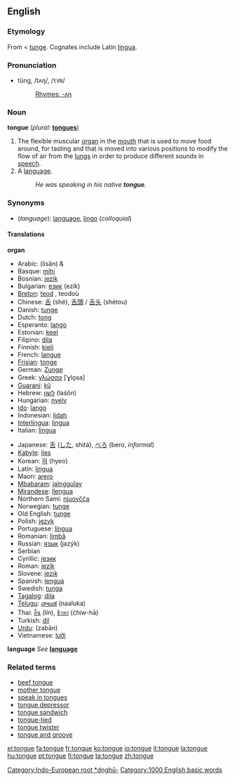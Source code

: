 {{wikipedia}}

==English==

===Etymology===
From {{ME.}} < {{OE.}} [[tunge]]. Cognates include Latin [[lingua]]. [[Category:Indo-European root *dn̥ghū-]]

===Pronunciation=== 
*tŭng, /tʌŋ/, /<tt>tVN</tt>/
*:[[Rhymes:English:-ʌŋ|Rhymes: -ʌŋ]]

===Noun===
'''tongue''' (''plural:'' '''[[tongues]]''')

#The flexible muscular [[organ]] in the [[mouth]] that is used to move food around, for tasting and that is moved into various positions to modify the flow of air from the [[lung]]s in order to produce different sounds in [[speech]].
#A [[language]].
#:''He was speaking in his native '''tongue'''.''

===Synonyms===
*(''language''): [[language]], [[lingo]] (''colloquial'')

====Translations====
'''organ'''
{{top}}
*Arabic: {{ARchar|[[لسان]]}} (lisān) {{m}} & {{f}}
*Basque: [[mihi]]
*Bosnian: [[jezik]] {{m}}
*Bulgarian: [[език]] (ezik) {{m}}
*[[Breton]]: [[teod]] {{m}}, teodoù {{p}}
*Chinese: [[舌]] (shé), [[舌頭]] / [[舌头]] (shétou)
*Danish: [[tunge]] {{c}}
*Dutch: [[tong]] {{f}}
*Esperanto: [[lango]]
*Estonian: [[keel]]
*Filipino: [[dila]]
*Finnish: [[kieli]]
*French: [[langue#French|langue]] {{f}}
*[[Frisian]]: [[tonge]]
*German: [[Zunge]] {{f}}
*Greek: [[γλώσσα]] [ˈɣlo̞sa] {{f}}
*[[Guarani]]: [[kũ]]
*Hebrew: [[לשון]] (laśôn) {{f}}
*Hungarian: [[nyelv]]
*[[Ido]]: [[lango]]
*Indonesian: [[lidah]]
*[[Interlingua]]: [[lingua#Interlingua|lingua]]
*Italian: [[lingua#Italian|lingua]] {{f}}
{{mid}}
*Japanese: [[舌]] ([[した]], shitá), [[べろ]] (bero, ''informal'')
*[[Kabyle]]: [[iles]]
*Korean: [[혀]] (hyeo)
*Latin: [[lingua]] {{f}}
*Maori: [[arero]]
*[[Mbabaram]]: [[jalnggulay]]
*[[Mirandese]]: [[llengua]] {{f}}
*Northern Sami: [[njuovčča]]
*Norwegian: [[tunge]]
*Old English: [[tunge]]
*Polish: [[język]] {{m}}
*Portuguese: [[língua]] {{f}}
*Romanian: [[limbă]] {{f}}
*Russian: [[язык]] (jazýk) {{m}}
*Serbian
*Cyrillic: [[језик]] {{m}}
*Roman: [[jezik]] {{m}}
*Slovene: [[jezik]] {{m}}
*Spanish: [[lengua]] {{f}}
*Swedish: [[tunga]] {{c}}
*[[Tagalog]]: [[dila]]
*[[Telugu]]: [[నాలుక]] (naaluka)
*Thai: [[ลิ้น]] (lín), [[ชิวหา]] (ćhiw-hā)
*Turkish: [[dil]]
*[[Urdu]]: {{URchar|[[زبان]]}} (zabān)
*Vietnamese: [[lưỡi]]
{{bottom}}

'''language'''
''See'' '''[[language]]'''

===Related terms===
*[[beef tongue]]
*[[mother tongue]]
*[[speak in tongues]]
*[[tongue depressor]]
*[[tongue sandwich]]<!--slang for a kiss in which the tongue is inserted into one's partner's mouth; synonym: French kiss-->
*[[tongue-tied]]
*[[tongue twister]]
*[[tongue and groove]]
<!-- move this to "tongue and groove if found to be legitimate: *[[tongue-and-groove merchant]] = a 
lesbian, with reference to cunnilingus-->

[[Category:1000 English basic words]]

[[el:tongue]]
[[fa:tongue]]
[[fr:tongue]]
[[ko:tongue]]
[[io:tongue]]
[[it:tongue]]
[[la:tongue]]
[[hu:tongue]]
[[pt:tongue]]
[[fi:tongue]]
[[ta:tongue]]
[[zh:tongue]]